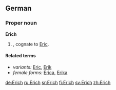 ==German==

===Proper noun===
'''Erich'''

# {{given name|male|lang=de}}, cognate to [[Eric]].

====Related terms====
* ''variants:'' [[Eric]], [[Erik]]
* ''female forms:'' [[Erica]], [[Erika]]

[[de:Erich]]
[[ru:Erich]]
[[sr:Erich]]
[[fi:Erich]]
[[sv:Erich]]
[[zh:Erich]]